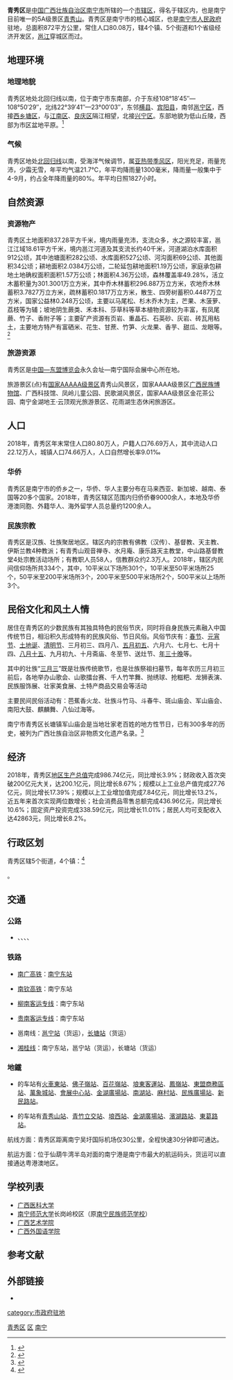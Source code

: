 {{Infobox China County
|county  = 青秀区
|Photo = Nanning skyline 2008.JPG
|Photoname=
|map size =
|Pinyin   = 
|Belong = [[广西壮族自治区|广西壮族自治区]][[南宁市|南宁市]]
|Types= [[市辖区|市辖区]]
|founded =
|seat =
|division=
|town=
|township=
|subdistrict=
|area = 872
|area land =
|area water =
|census yr = 2018年末
|pop =80.08万
|density =
|web = 
|GDP=986.74亿|GDP_as_of=2018}}
'''青秀区'''是[[中国|中国]][[广西壮族自治区|广西壮族自治区]][[南宁市|南宁市]]所辖的一个[[市辖区|市辖区]]，得名于辖区内，也是南宁目前唯一的5A级景区[[青秀山|青秀山]]。青秀区是南宁市的核心城区，也是[[南宁市人民政府|南宁市人民政府]]驻地，总面积872平方公里，常住人口80.08万，辖4个镇、5个街道和1个省级经济开发区，[[邕江|邕江]]穿城区而过。

== 地理环境 ==

=== 地理地貌 ===
青秀区地处北回归线以南，位于南宁市东南部，介于东经108°18′45″—108°50′29″，北纬22°39′41″—23°00′03″，东邻[[横县|横县]]、[[宾阳县|宾阳县]]，南邻[[邕宁区|邕宁区]]，西接[[西乡塘区|西乡塘区]]，与[[江南区_(南宁市)|江南区]]、[[良庆区|良庆区]]隔江相望，北接[[兴宁区|兴宁区]]。东部地貌为低山丘陵，西部为市区盆地平原。<ref>{{Cite web|title=南宁市青秀区人民政府-概况-自然地理|url=http://www.qingxiu.gov.cn/gaikuang/zrdl/t3320805.html|accessdate=2020-12-27|author=南宁市青秀区人民政府|date=2019-09-12|format=|publisher=|language=zh-hans}}</ref>

=== 气候 ===
青秀区地处[[北回归线|北回归线]]以南，受海洋气候调节，属[[副热带湿润气候|亚热带季风区]]，阳光充足，雨量充沛，少霜无雪，年平均气温21.7℃，年平均降雨量1300毫米，降雨量一般集中于4-9月，约占全年降雨量的80%。年平均日照1827小时。

== 自然资源 ==

=== 资源物产 ===
青秀区土地面积837.28平方千米，境内雨量充沛，支流众多，水之源较丰富，邕江江域18.61平方千米，境内邕江河道及其支流长约40千米，河道湖泊水库面积912公顷，其中池塘面积282公顷、水库面积527公顷、河沟面积69公顷、其他面积34公顷；耕地面积2.0384万公顷，二轮延包耕地面积1.19万公顷，家庭承包耕地土地确权面积面积1.57万公顷；林面积4.36万公顷，森林覆盖率49.28%，活立木蓄积量为301.3001万立方米，其中乔木林蓄积296.887万立方米，农地乔木林蓄积3.7827万立方米，疏林蓄积0.1817万立方米，散生、四旁树蓄积0.4487万立方米，国家公益林0.248万公顷，主要以马尾松、杉木乔木为主，芒果、木菠萝、荔枝等为辅；坡地阴生蕨类、禾本科、莎草科等草本植物资源较为丰富，有凤尾蕨、竹子、香附子等；主要矿产资源有页岩、重晶石、石英砂、灰岩、砖瓦用粘土，主要地方特产有富硒米、花生、甘蔗、竹笋、火龙果、香芋、甜瓜、龙眼等。<ref>{{Cite web|title=南宁市青秀区人民政府-概况-自然地理-资源物产|url=http://www.qingxiu.gov.cn/gaikuang/zrdl/t3320809.html|accessdate=2020-12-27|author=南宁市青秀区人民政府|date=2019-09-02|format=|publisher=|language=zh-hans}}</ref>

=== 旅游资源 ===
<mapframe latitude="22.813134" longitude="108.390770" zoom="13" width="400" height="237" align="right" />青秀区是[[中国—东盟博览会|中国—东盟博览会]]永久会址—南宁国际会展中心所在地。

旅游景区(点)有[[国家5A级旅游景区|国家AAAAA级景区]]青秀山风景区，国家AAAA级景区[[广西民族博物馆|广西民族博物馆]]、广西科技馆、凤岭儿童公园、民歌湖风景区，国家AAA级景区金花茶公园、南宁金湖地王·云顶观光旅游景区、花雨湖生态休闲旅游区。

== 人口 ==


2018年，青秀区年末常住人口80.80万人，户籍人口76.69万人，其中流动人口22.12万人，城镇人口74.66万人，人口自然增长率9.01‰

=== 华侨 ===
青秀区是南宁市的侨乡之一，华侨、华人主要分布在马来西亚、新加坡、越南、泰国等20多个国家。2018年，青秀区辖区范围内归侨侨眷9000余人，本地及华侨港澳同胞、外籍华人、海外留学人员总量约1200余人。

=== 民族宗教 ===
青秀区是汉族、壮族聚居地区。辖区内的宗教有佛教（汉传）、基督教、天主教、伊斯兰教4种教派；有青秀山观音禅寺、水月庵、康乐路天主教堂，中山路基督教堂4处宗教活动场所；有教职人员58人，信教群众约2.3万人。2018年，辖区内民间信仰场所共334个，其中，10平米以下场所301个，10平米至50平米场所25个，50平米至200平米场所3个，200平米至500平米场所2个，500平米以上场所3个。

== 民俗文化和风土人情 ==
居住在青秀区的少数民族有其独具特色的民俗节庆，同时将自身民族元素融入中国传统节日，相沿积久形成特有的民族风俗、节日风俗。风俗节庆有：[[春節|春节]]、[[元宵节|元宵节]]、[[春社|土地诞]]、[[清明|清明节]]、三月初三、四月八、[[端午节|五月初五]]、六月六、七月七、七月十四、[[中秋节|八月十五]]、九月初九、十月斋庙、冬至节、送灶节、[[除夕|年三十晚]]等。

其中的壮族“[[上巳节|三月三]]”既是壮族传统歌节，也是壮族祭祖扫墓节，每年农历三月初三前后，各地举办山歌会、山歌擂台赛、千人竹竿舞、抛绣球、抢糍粑、龙狮表演、民族服饰展、壮家美食展、土特产商品交易会等活动

主要民间民俗活动有：芭蕉香火龙、壮族斗竹马、斗春牛、斑山庙会、军山庙会、南阳大鼓、麒麟舞、八仙过海等。

南宁市青秀区长塘镇军山庙会是当地壮家老百姓的地方性节日，已有300多年的历史，被列为广西壮族自治区非物质文化遗产名录。<ref>{{Cite web|title=南宁市青秀区人民政府门户网站-概况-人口民族-民族宗教|url=http://www.qingxiu.gov.cn/gaikuang/rkmz/t3320851.html|accessdate=2020-12-27|author=青秀区人民政府门户网站|date=2020-01-14|format=|publisher=|language=zh-hans}}</ref>

== 经济 ==
2018年，青秀区[[地区生产总值|地区生产总值]]完成986.74亿元，同比增长3.9%；财政收入首次突破200亿元大关，达200.1亿元，同比增长8.67%；规模以上工业总产值完成27.76亿元，同比增长17.39%；规模以上工业增加值完成7.84亿元，同比增长13.2%，近五年来首次实现两位数增长；社会消费品零售总额完成436.96亿元，同比增长10.6%；固定资产投资完成338.59亿元，同比增长11.01%；居民人均可支配收入达42863元，同比增长8.2%。

== 行政区划 ==
青秀区辖5个街道，4个镇：<ref>{{PRC admin/ref sgc|45/01/03/000/000}}</ref>

{{PRC admin/children|45/01/03/000/000}}。

== 交通 ==
===公路===
* {{China Expwy Name|G72}}、{{China Expwy Name|G7201}}、{{China Expwy Name|G75}}、{{中国国道名|242}}、{{中国国道名|324}}
=== 铁路 ===
* {{rint|cn|crh}}[[南广铁路|南广高铁]]：[[南宁东站|南宁东站]]
*{{Rint|cn|crh}}[[南欽鐵路|南钦高铁]]：南宁东站
*{{Rint|cn|crh}}[[柳南城际铁路|柳南客运专线]]：南宁东站
*{{Rint|cn|crh}}[[贵广客运专线|贵南客运专线]]：南宁东站
*{{Rint|cn|crh}}邕南线：[[邕宁站|邕宁站]]（货运），[[长塘站|长塘站]]（货运）
*{{Rint|cn|crh}}[[湘桂铁路|湘桂线]]：南宁东站，邕宁站（货运），长塘站（货运）

=== 地鐵 ===
* {{南宁轨道交通线路名|1|c}}的车站有[[南宁东站#地铁车站|火車東站]]、[[佛子嶺站|佛子嶺站]]、[[百花嶺站|百花嶺站]]、[[埌東客運站_(地鐵)|埌東客運站]]、[[鳳嶺站|鳳嶺站]]、[[東盟商務區站|東盟商務區站]]、[[萬象城站|萬象城站]]、[[會展中心站_(南寧市)|會展中心站]]、[[金湖廣場站|金湖廣場站]]、[[南湖站_(南寧)|南湖站]]、[[麻村站|麻村站]]、[[民族廣場站_(南寧)|民族廣場站]]、[[新民路站|新民路站]]。
* {{南宁轨道交通线路名|3|c}}的车站有[[青秀山站|青秀山站]]、[[青竹立交站|青竹立交站]]、[[埌西站|埌西站]]、[[金湖廣場站|金湖廣場站]]、[[濱湖路站|濱湖路站]]、[[東葛路站|東葛路站]]。

航线方面：青秀区距离南宁吴圩国际机场仅30公里，全程快速30分钟即可通达。

航运方面：位于仙葫牛湾半岛对面的南宁港是南宁市最大的航运码头，货运可以直接通达粤港澳地区。

== 学校列表 ==
*[[广西医科大学|广西医科大学]]
*[[南宁师范大学|南宁师范大学]]长岗岭校区（原[[南宁民族师范学校|南宁民族师范学校]]）
*[[广西艺术学院|广西艺术学院]]
*[[广西外国语学院|广西外国语学院]]

== 参考文献 ==
{{Wikisourcehas|国务院关于同意广西壮族自治区调整南宁市部分市辖区行政区划的批复|国务院关于同意广西壮族自治区调整南宁市部分行政区划的批复 (2004年)}}
{{reflist}}

== 外部链接 ==
* {{Official website|http://www.qingxiu.gov.cn/|name=南宁市青秀区人民政府门户网站}}

{{青秀区行政区划}}
{{南宁市行政区划}}
{{广西行政区划}}

[[Category:青秀区|]]
[[Category:南宁区县|区]]
[[Category:广西市辖区|南宁]]
[[category:市政府驻地|category:市政府驻地]]